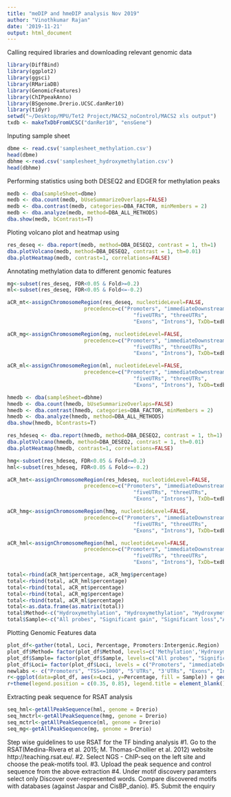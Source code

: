 ```yaml
---
title: "meDIP and hmeDIP analysis Nov 2019"
author: "Vinothkumar Rajan"
date: '2019-11-21'
output: html_document
---
```

Calling required libraries and downloading relevant genomic data

```r
library(DiffBind)
library(ggplot2)
library(ggsci)
library(RMariaDB)
library(GenomicFeatures)
library(ChIPpeakAnno)
library(BSgenome.Drerio.UCSC.danRer10)
library(tidyr)
setwd("~/Desktop/MPU/Tet2 Project/MACS2_noControl/MACS2 xls output")
txdb <- makeTxDbFromUCSC("danRer10", "ensGene")
```

Inputing sample sheet
```r
dbme <- read.csv('samplesheet_methylation.csv')
head(dbme)
dbhme <-read.csv('samplesheet_hydroxymethylation.csv')
head(dbhme)
```

Performing statistics using both DESEQ2 and EDGER for methylation peaks
```r
medb <- dba(sampleSheet=dbme)
medb <- dba.count(medb, bUseSummarizeOverlaps=FALSE)
medb <- dba.contrast(medb, categories=DBA_FACTOR, minMembers = 2)
medb <- dba.analyze(medb, method=DBA_ALL_METHODS)
dba.show(medb, bContrasts=T)
```

Ploting volcano plot and heatmap using
```r
res_deseq <- dba.report(medb, method=DBA_DESEQ2, contrast = 1, th=1)
dba.plotVolcano(medb, method=DBA_DESEQ2, contrast = 1, th=0.01)
dba.plotHeatmap(medb, contrast=1, correlations=FALSE)
```
Annotating methylation data to different genomic features
```r
mg<-subset(res_deseq, FDR<0.05 & Fold>=0.2)
ml<-subset(res_deseq, FDR<0.05 & Fold<=-0.2)

aCR_mt<-assignChromosomeRegion(res_deseq, nucleotideLevel=FALSE, 
                         precedence=c("Promoters", "immediateDownstream", 
                                         "fiveUTRs", "threeUTRs", 
                                         "Exons", "Introns"), TxDb=txdb)

aCR_mg<-assignChromosomeRegion(mg, nucleotideLevel=FALSE, 
                         precedence=c("Promoters", "immediateDownstream", 
                                         "fiveUTRs", "threeUTRs", 
                                         "Exons", "Introns"), TxDb=txdb)

aCR_ml<-assignChromosomeRegion(ml, nucleotideLevel=FALSE, 
                         precedence=c("Promoters", "immediateDownstream", 
                                         "fiveUTRs", "threeUTRs", 
                                         "Exons", "Introns"), TxDb=txdb)
```


```r
hmedb <- dba(sampleSheet=dbhme)
hmedb <- dba.count(hmedb, bUseSummarizeOverlaps=FALSE)
hmedb <- dba.contrast(hmedb, categories=DBA_FACTOR, minMembers = 2)
hmedb <- dba.analyze(hmedb, method=DBA_ALL_METHODS)
dba.show(hmedb, bContrasts=T)
```

```r
res_hdeseq <- dba.report(hmedb, method=DBA_DESEQ2, contrast = 1, th=1)
dba.plotVolcano(hmedb, method=DBA_DESEQ2, contrast = 1, th=0.01)
dba.plotHeatmap(hmedb, contrast=1, correlations=FALSE)
```

```r
hmg<-subset(res_hdeseq, FDR<0.05 & Fold>=0.2)
hml<-subset(res_hdeseq, FDR<0.05 & Fold<=-0.2)

aCR_hmt<-assignChromosomeRegion(res_hdeseq, nucleotideLevel=FALSE, 
                         precedence=c("Promoters", "immediateDownstream", 
                                         "fiveUTRs", "threeUTRs", 
                                         "Exons", "Introns"), TxDb=txdb)

aCR_hmg<-assignChromosomeRegion(hmg, nucleotideLevel=FALSE, 
                         precedence=c("Promoters", "immediateDownstream", 
                                         "fiveUTRs", "threeUTRs", 
                                         "Exons", "Introns"), TxDb=txdb)

aCR_hml<-assignChromosomeRegion(hml, nucleotideLevel=FALSE, 
                         precedence=c("Promoters", "immediateDownstream", 
                                         "fiveUTRs", "threeUTRs", 
                                         "Exons", "Introns"), TxDb=txdb)
```

```r
total<-rbind(aCR_hmt$percentage, aCR_hmg$percentage)
total<-rbind(total, aCR_hml$percentage)
total<-rbind(total, aCR_mt$percentage)
total<-rbind(total, aCR_mg$percentage)
total<-rbind(total, aCR_ml$percentage)
total<-as.data.frame(as.matrix(total))
total$Method<-c("Hydroxymethylation", "Hydroxymethylation", "Hydroxymethylation", "Methylation", "Methylation", "Methylation")
total$Sample<-c("All probes", "Significant gain", "Significant loss","All probes", "Significant gain", "Significant loss")
```

Plotting Genomic Features data
```r
plot_df<-gather(total, Loci, Percentage, Promoters:Intergenic.Region)
plot_df$Method= factor(plot_df$Method, levels=c('Methylation','Hydroxymethylation'))
plot_df$Sample= factor(plot_df$Sample, levels=c("All probes", "Significant gain", "Significant loss"))
plot_df$Loci= factor(plot_df$Loci, levels = c("Promoters", "immediateDownstream", "fiveUTRs", "threeUTRs", "Exons", "Introns", "Intergenic.Region"))
newlabs <- c("Promoters", "TSS<=1000", "5'UTRs", "3'UTRs", "Exons", "Introns", "IGR")
r<-ggplot(data=plot_df, aes(x=Loci, y=Percentage, fill = Sample)) + geom_bar(stat="identity", position=position_dodge(0.7), width = 0.7) + facet_grid(Method~.) + xlab("") + ylab("Genomic Features (%)") + theme_bw(base_size = 22) + theme ()+scale_x_discrete(labels= newlabs)
r+theme(legend.position = c(0.35, 0.85), legend.title = element_blank())+theme(legend.background = element_rect(size=0.1, linetype="solid", colour ="black"))+scale_fill_manual(values=c("#999999","#3B499BFF", "#EE0000FF"))
```

Extracting peak sequence for RSAT analysis
```r
seq_hml<-getAllPeakSequence(hml, genome = Drerio)
seq_hmctrl<-getAllPeakSequence(hmg, genome = Drerio)
seq_mctrl<-getAllPeakSequence(ml, genome = Drerio)
seq_mg<-getAllPeakSequence(mg, genome = Drerio)
```

Step wise guidelines to use RSAT for the TF binding analysis
#1. Go to the RSAT(Medina-Rivera et al. 2015; M. Thomas-Chollier et al. 2012) website http://teaching.rsat.eu/.
#2. Select NGS - ChIP-seq on the left site and choose the peak-motifs tool.
#3. Upload the peak sequence and control sequence from the above extraction
#4. Under motif discovery paramters select only Discover over-represented words.
Compare discovered motifs with databases (against Jaspar and CisBP_danio).
#5. Submit the enquiry
